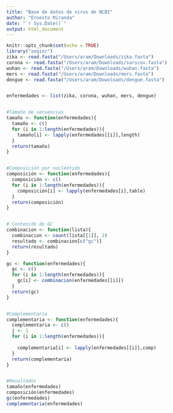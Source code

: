 ```yaml
---
title: "Base de datos de virus de NCBI"
author: "Ernesto Miranda"
date: "`r Sys.Date()`"
output: html_document
---
```


```r
knitr::opts_chunk$set(echo = TRUE)
library("seqinr")
zika <- read.fasta("/Users/aram/Downloads/zika.fasta")
corona <- read.fasta("/Users/aram/Downloads/sarscov.fasta")
wuhan <- read.fasta("/Users/aram/Downloads/wuhan.fasta")
mers <- read.fasta("/Users/aram/Downloads/mers.fasta")
dengue <- read.fasta("/Users/aram/Downloads/dengue.fasta")


enfermedades <- list(zika, corona, wuhan, mers, dengue)


#Tamaño de secuencias
tamaño <- function(enfermedades){
  tamaño <- c()
  for (i in 1:length(enfermedades)){
    tamaño[i] <- lapply(enfermedades[[i]],length)
  }
  return(tamaño)
}


#Composición por nucleótido
composición <- function(enfermedades){
  composición <- c()
  for (i in 1:length(enfermedades)){
    composición[i] <- lapply(enfermedades[i],table)
  }
  return(composición)
}


# Contenido de GC
combinacion <- function(lista){
  combinacion <- count(lista[[1]], 2)
  resultado <- combinacion[c("gc")]
  return(resultado)
}

gc <- function(enfermedades){
  gc <- c()
  for (i in 1:length(enfermedades)){
    gc[i] <- combinacion(enfermedades[[i]])
  }
  return(gc)
}


#Complementaria
complementaria <- function(enfermedades){
  complementaria <- c()
  j <- 1
  for (i in 1:length(enfermedades)){
    
    complementaria[i] <- lapply(enfermedades[[i]],comp)
  }
  return(complementaria)
}


#Resultados
tamaño(enfermedades)
composición(enfermedades)
gc(enfermedades)
complementaria(enfermedades)
```
